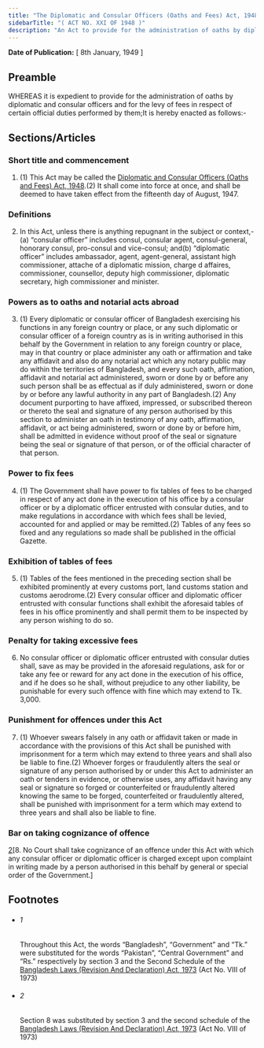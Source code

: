 ```yaml
---
title: "The Diplomatic and Consular Officers (Oaths and Fees) Act, 1948"
sidebarTitle: "( ACT NO. XXI OF 1948 )"
description: "An Act to provide for the administration of oaths by diplomatic and consular officers and to prescribe the fees leviable in respect of certain of their official duties.1♣"
---
```


**Date of Publication:** [ 8th January, 1949 ]

## Preamble

WHEREAS it is expedient to provide for the administration of oaths by diplomatic and consular officers and for the levy of fees in respect of certain official duties performed by them;It is hereby enacted as follows:-

## Sections/Articles

### Short title and commencement

1. (1) This Act may be called the [Diplomatic and Consular Officers (Oaths and Fees) Act, 1948](/act-228.html "Diplomatic and Consular Officers (Oaths and Fees) Act, 1948").(2) It shall come into force at once, and shall be deemed to have taken effect from the fifteenth day of August, 1947.

### Definitions

2. In this Act, unless there is anything repugnant in the subject or context,-(a) “consular officer” includes consul, consular agent, consul-general, honorary consul, pro-consul and vice-consul; and(b) “diplomatic officer” includes ambassador, agent, agent-general, assistant high commissioner, attache of a diplomatic mission, charge d affaires, commissioner, counsellor, deputy high commissioner, diplomatic secretary, high commissioner and minister.

### Powers as to oaths and notarial acts abroad

3. (1) Every diplomatic or consular officer of Bangladesh exercising his functions in any foreign country or place, or any such diplomatic or consular officer of a foreign country as is in writing authorised in this behalf by the Government in relation to any foreign country or place, may in that country or place administer any oath or affirmation and take any affidavit and also do any notarial act which any notary public may do within the territories of Bangladesh, and every such oath, affirmation, affidavit and notarial act administered, sworn or done by or before any such person shall be as effectual as if duly administered, sworn or done by or before any lawful authority in any part of Bangladesh.(2) Any document purporting to have affixed, impressed, or subscribed thereon or thereto the seal and signature of any person authorised by this section to administer an oath in testimony of any oath, affirmation, affidavit, or act being administered, sworn or done by or before him, shall be admitted in evidence without proof of the seal or signature being the seal or signature of that person, or of the official character of that person.

### Power to fix fees

4. (1) The Government shall have power to fix tables of fees to be charged in respect of any act done in the execution of his office by a consular officer or by a diplomatic officer entrusted with consular duties, and to make regulations in accordance with which fees shall be levied, accounted for and applied or may be remitted.(2) Tables of any fees so fixed and any regulations so made shall be published in the official Gazette.

### Exhibition of tables of fees

5. (1) Tables of the fees mentioned in the preceding section shall be exhibited prominently at every customs port, land customs station and customs aerodrome.(2) Every consular officer and diplomatic officer entrusted with consular functions shall exhibit the aforesaid tables of fees in his office prominently and shall permit them to be inspected by any person wishing to do so.

### Penalty for taking excessive fees

6. No consular officer or diplomatic officer entrusted with consular duties shall, save as may be provided in the aforesaid regulations, ask for or take any fee or reward for any act done in the execution of his office, and if he does so he shall, without prejudice to any other liability, be punishable for every such offence with fine which may extend to Tk. 3,000.

### Punishment for offences under this Act

7. (1) Whoever swears falsely in any oath or affidavit taken or made in accordance with the provisions of this Act shall be punished with imprisonment for a term which may extend to three years and shall also be liable to fine.(2) Whoever forges or fraudulently alters the seal or signature of any person authorised by or under this Act to administer an oath or tenders in evidence, or otherwise uses, any affidavit having any seal or signature so forged or counterfeited or fraudulently altered knowing the same to be forged, counterfeited or fraudulently altered, shall be punished with imprisonment for a term which may extend to three years and shall also be liable to fine.

### Bar on taking cognizance of offence

[2](1)[8. No Court shall take cognizance of an offence under this Act with which any consular officer or diplomatic officer is charged except upon complaint in writing made by a person authorised in this behalf by general or special order of the Government.]

## Footnotes

- ###### 1

  Throughout this Act, the words “Bangladesh”, “Government” and “Tk.” were substituted for the words “Pakistan”, “Central Government” and “Rs.” respectively by section 3 and the Second Schedule of the [Bangladesh Laws (Revision And Declaration) Act, 1973](/act-430.html "Bangladesh Laws (Revision And Declaration) Act, 1973") (Act No. VIII of 1973)

- ###### 2

  Section 8 was substituted by section 3 and the second schedule of the [Bangladesh Laws (Revision And Declaration) Act, 1973](/act-430.html "Bangladesh Laws (Revision And Declaration) Act, 1973") (Act No. VIII of 1973)
